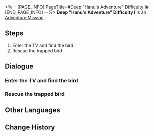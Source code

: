 <%-- [PAGE_INFO]
PageTitle=#Deep "Hanu's Adventure" Difficulty I#
[END_PAGE_INFO] --%>
{{Stub|Dialogue, characters, and location(s)}}
{{Mission Infobox
|id            = 8020205
|title         = 
|image         = Mission Deep "Hanu's Adventure" Difficulty I.png
|type          = Adventure
|event_name    = 
|chapter       = 
|requirements  = 
|summary       = <!--official mission summary from Fate's Atlas-->
|characters    = <!--characters that appear in this mission-->
|startLocation = <!--location as it intially appears on the mission screen-->
|world         = <!--i.e. Penacony-->
|area          = <!--i.e. A Child's Dream-->
|prev          = 
|next          = 
|exp           = 
|credits       = 
|stellarJade   = 
|other         = 
}}
'''Deep "Hanu's Adventure" Difficulty I''' is an [[Adventure Mission]]<!--in [world]-->.

==Steps==
# Enter the TV and find the bird
# Rescue the trapped bird

<!--
==Gameplay Notes==

--><!--
==Trial Character==

-->
==Dialogue==
{{Stub Dialogue}}
===Enter the TV and find the bird===
{{Mission Description|type=adventure|location=<!--to be added-->|Some of the birds that helped build Dreamville have been trapped by accident. You have to help Brother Hanu rescue them.}}
{{Dialogue Start}}
:{{tx}}
{{Dialogue End}}

===Rescue the trapped bird===
{{Mission Description|type=adventure|location=<!--to be added-->|update|Some of the birds that helped build Dreamville have been trapped by accident. You have to help Brother Hanu rescue them.}}
{{Dialogue Start}}
:{{tx}}
{{Dialogue End}}

==Other Languages==
{{Other Languages
|en   = Deep "Hanu's Adventure" Difficulty I
|zhs  = 深层「小小哈努行动」难度I
|zht  = 深層「小小哈努行動」難度I
|ja   = 深層夢境「ちびっ子ハヌの大作戦」難易度I
|ko   = 깊은 층 「꼬마 하누의 작전」 난이도 I
|es   = Aventura de Hanu profunda, dificultad I
|fr   = Profondeurs : « Aventures de Hanu » difficulté I
|ru   = Нижний мир: Приключения Хану I
|th   = "ปฏิบัติการของลูกพี่ Hanu" ชั้นลึก ระดับความยาก I
|vi   = Cuộc Phiêu Lưu Của Hanu Tầng Sâu - Độ Khó I
|de   = Tief „Hanus Abenteuer“ Schwierigkeitsgrad I
|id   = "Petualangan Hanu" yang Dalam: Tingkat Kesulitan I
|pt   = "Aventuras de Hanu" Profundo Dificuldade I
}}

==Change History==
{{Change History|2.0}}
